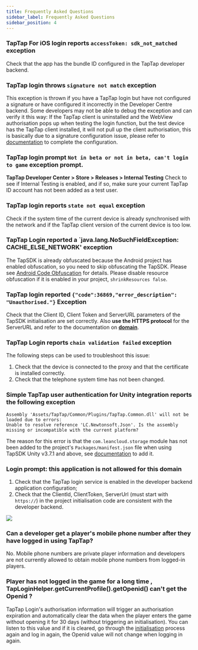 ```yaml
---
title: Frequently Asked Questions
sidebar_label: Frequently Asked Questions
sidebar_position: 4
---
```




### TapTap For iOS login reports `accessToken: sdk_not_matched` exception
Check that the app has the bundle ID configured in the TapTap developer backend.

### TapTap login throws `signature not match` exception
This exception is thrown if you have a TapTap login but have not configured a signature or have configured it incorrectly in the Developer Centre backend. Some developers may not be able to debug the exception and can verify it this way: If the TapTap client is uninstalled and the WebView authorisation pops up when testing the login function, but the test device has the TapTap client installed, it will not pull up the client authorisation, this is basically due to a signature configuration issue, please refer to [documentation](/sdk/start/quickstart/#configure-signature-certificate) to complete the configuration.

### TapTap login prompt `Not in beta or not in beta, can't login to game` exception prompt.
**TapTap Developer Center > Store > Releases > Internal Testing** Check to see if Internal Testing is enabled, and if so, make sure your current TapTap ID account has not been added as a test user.

### TapTap login reports `state not equal` exception
Check if the system time of the current device is already synchronised with the network and if the TapTap client version of the current device is too low.

### TapTap Login reported a `java.lang.NoSuchFieldException: CACHE_ELSE_NETWORK' exception
The TapSDK is already obfuscated because the Android project has enabled obfuscation, so you need to skip obfuscating the TapSDK. Please see [Android Code Obfuscation](/sdk/start/quickstart/#android-code-obfuscation) for details. Please disable resource obfuscation if it is enabled in your project, `shrinkResources false`.

### TapTap login reported `{"code":36869,"error_description": "Unauthorised."}` Exception
Check that the Client ID, Client Token and ServerURL parameters of the TapSDK initialisation are set correctly. Also **use the HTTPS protocol** for the ServerURL and refer to the documentation on **[domain](/sdk/start/get-ready/#domain)**.

### TapTap Login reports `chain validation failed` exception
The following steps can be used to troubleshoot this issue:
1. Check that the device is connected to the proxy and that the certificate is installed correctly.
2. Check that the telephone system time has not been changed.

### Simple TapTap user authentication for Unity integration reports the following exception

```
Assembly 'Assets/TapTap/Common/Plugins/TapTap.Common.dll' will not be loaded due to errors:
Unable to resolve reference 'LC.Newtonsoft.Json'. Is the assembly missing or incompatible with the current platform?
```
The reason for this error is that the `com.leancloud.storage` module has not been added to the project's `Packages/manifest.json` file when using TapSDK Unity v3.7.1 and above, see [documentation](/sdk/taptap-login/guide/tap-login/#getting-the-sdk) to add it.

### Login prompt: this application is not allowed for this domain

1. Check that the TapTap login service is enabled in the developer backend application configuration;
2. Check that the ClientId, ClientToken, ServerUrl (must start with `https://`) in the project initialisation code are consistent with the developer backend.


![](https://dc-file.leanticket.cn/VIFonJ9YOJ4SAXb3WdVhMYWlF84xGKkN/CF18E02C-C819-4940-9C9B-60050062EDD0.png)

### Can a developer get a player's mobile phone number after they have logged in using TapTap?

No. Mobile phone numbers are private player information and developers are not currently allowed to obtain mobile phone numbers from logged-in players.

### Player has not logged in the game for a long time , TapLoginHelper.getCurrentProfile().getOpenid() can't get the Openid  ?

TapTap Login's authorisation information will trigger an authorisation expiration and automatically clear the data when the player enters the game without opening it for 30 days (without triggering an initialisation).
You can listen to this value and if it is cleared, go through the [initialisation](/sdk/taptap-login/guide/start/#quick-log-in-with-taptap) process again and log in again, the Openid value will not change when logging in again.
